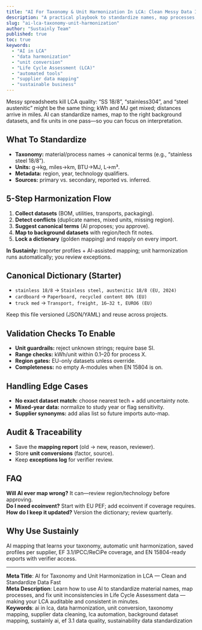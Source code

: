 ```yaml
---
title: "AI For Taxonomy & Unit Harmonization In LCA: Clean Messy Data In Minutes"
description: "A practical playbook to standardize names, map processes, and fix units with AI so your LCA stays consistent and auditable."
slug: "ai-lca-taxonomy-unit-harmonization"
author: "Sustainly Team"
published: true
toc: true
keywords:
  - "AI in LCA"
  - "data harmonization"
  - "unit conversion"
  - "Life Cycle Assessment (LCA)"
  - "automated tools"
  - "supplier data mapping"
  - "sustainable business"
---
```


Messy spreadsheets kill LCA quality: “SS 18/8”, “stainless304”, and “steel austenitic” might be the same thing; kWh and MJ get mixed; distances arrive in miles. AI can standardize names, map to the right background datasets, and fix units in one pass—so you can focus on interpretation.

## What To Standardize
- **Taxonomy:** material/process names → canonical terms (e.g., “stainless steel 18/8”).  
- **Units:** g→kg, miles→km, BTU→MJ, L→m³.  
- **Metadata:** region, year, technology qualifiers.  
- **Sources:** primary vs. secondary, reported vs. inferred.

## 5-Step Harmonization Flow
1) **Collect datasets** (BOM, utilities, transports, packaging).  
2) **Detect conflicts** (duplicate names, mixed units, missing region).  
3) **Suggest canonical terms** (AI proposes; you approve).  
4) **Map to background datasets** with region/tech fit notes.  
5) **Lock a dictionary** (golden mapping) and reapply on every import.

**In Sustainly:** Importer profiles + AI-assisted mapping; unit harmonization runs automatically; you review exceptions.

## Canonical Dictionary (Starter)
- `stainless 18/8` → `Stainless steel, austenitic 18/8 (EU, 2024)`  
- `cardboard` → `Paperboard, recycled content 80% (EU)`  
- `truck med` → `Transport, freight, 16–32 t, EURO6 (EU)`

Keep this file versioned (JSON/YAML) and reuse across projects.

## Validation Checks To Enable
- **Unit guardrails:** reject unknown strings; require base SI.  
- **Range checks:** kWh/unit within 0.1–20 for process X.  
- **Region gates:** EU-only datasets unless override.  
- **Completeness:** no empty A-modules when EN 15804 is on.

## Handling Edge Cases
- **No exact dataset match:** choose nearest tech + add uncertainty note.  
- **Mixed-year data:** normalize to study year or flag sensitivity.  
- **Supplier synonyms:** add alias list so future imports auto-map.

## Audit & Traceability
- Save the **mapping report** (old → new, reason, reviewer).  
- Store **unit conversions** (factor, source).  
- Keep **exceptions log** for verifier review.

## FAQ
**Will AI ever map wrong?** It can—review region/technology before approving.  
**Do I need ecoinvent?** Start with EU PEF; add ecoinvent if coverage requires.  
**How do I keep it updated?** Version the dictionary; review quarterly.

## Why Use Sustainly
AI mapping that learns your taxonomy, automatic unit harmonization, saved profiles per supplier, EF 3.1/IPCC/ReCiPe coverage, and EN 15804-ready exports with verifier access.

---

**Meta Title**: AI for Taxonomy and Unit Harmonization in LCA — Clean and Standardize Data Fast  
**Meta Description**: Learn how to use AI to standardize material names, map processes, and fix unit inconsistencies in Life Cycle Assessment data — making your LCA auditable and consistent in minutes.  
**Keywords**: ai in lca, data harmonization, unit conversion, taxonomy mapping, supplier data cleaning, lca automation, background dataset mapping, sustainly ai, ef 3.1 data quality, sustainability data standardization

